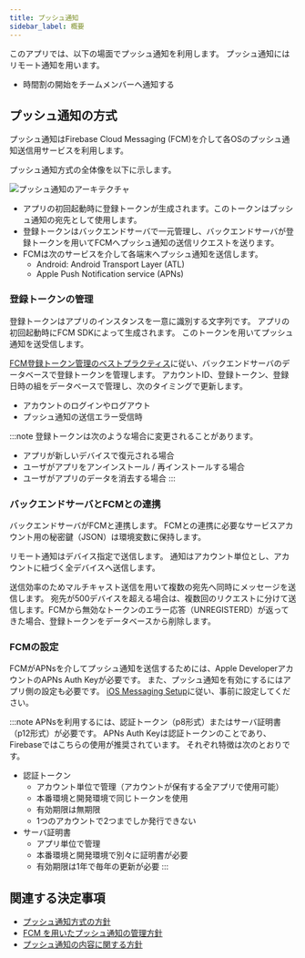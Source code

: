 ```yaml
---
title: プッシュ通知
sidebar_label: 概要
---
```


このアプリでは、以下の場面でプッシュ通知を利用します。
プッシュ通知にはリモート通知を用います。

- 時間割の開始をチームメンバーへ通知する

## プッシュ通知の方式

プッシュ通知はFirebase Cloud Messaging (FCM)を介して各OSのプッシュ通知送信用サービスを利用します。

プッシュ通知方式の全体像を以下に示します。

![プッシュ通知のアーキテクチャ](push-notification-architecture.drawio.png)

- アプリの初回起動時に登録トークンが生成されます。このトークンはプッシュ通知の宛先として使用します。
- 登録トークンはバックエンドサーバで一元管理し、バックエンドサーバが登録トークンを用いてFCMへプッシュ通知の送信リクエストを送ります。
- FCMは次のサービスを介して各端末へプッシュ通知を送信します。
  - Android: Android Transport Layer (ATL)
  - Apple Push Notification service (APNs)

### 登録トークンの管理

登録トークンはアプリのインスタンスを一意に識別する文字列です。
アプリの初回起動時にFCM SDKによって生成されます。
このトークンを用いてプッシュ通知を送受信します。

[FCM登録トークン管理のベストプラクティス](https://firebase.google.com/docs/cloud-messaging/manage-tokens)に従い、バックエンドサーバのデータベースで登録トークンを管理します。
アカウントID、登録トークン、登録日時の組をデータベースで管理し、次のタイミングで更新します。

- アカウントのログインやログアウト
- プッシュ通知の送信エラー受信時

:::note
登録トークンは次のような場合に変更されることがあります。

- アプリが新しいデバイスで復元される場合
- ユーザがアプリをアンインストール / 再インストールする場合
- ユーザがアプリのデータを消去する場合
:::

### バックエンドサーバとFCMとの連携

バックエンドサーバがFCMと連携します。
FCMとの連携に必要なサービスアカウント用の秘密鍵（JSON）は環境変数に保持します。

リモート通知はデバイス指定で送信します。
通知はアカウント単位とし、アカウントに紐づく全デバイスへ送信します。

送信効率のためマルチキャスト送信を用いて複数の宛先へ同時にメッセージを送信します。 宛先が500デバイスを超える場合は、複数回のリクエストに分けて送信します。FCMから無効なトークンのエラー応答（UNREGISTERD）が返ってきた場合、登録トークンをデータベースから削除します。

### FCMの設定

FCMがAPNsを介してプッシュ通知を送信するためには、Apple DeveloperアカウントのAPNs Auth Keyが必要です。
また、プッシュ通知を有効にするにはアプリ側の設定も必要です。
[iOS Messaging Setup](https://rnfirebase.io/messaging/usage/ios-setup)に従い、事前に設定してください。

:::note
APNsを利用するには、認証トークン（p8形式）またはサーバ証明書（p12形式）が必要です。
APNs Auth Keyは認証トークンのことであり、Firebaseではこちらの使用が推奨されています。
それぞれ特徴は次のとおりです。

- 認証トークン
  - アカウント単位で管理（アカウントが保有する全アプリで使用可能）
  - 本番環境と開発環境で同じトークンを使用
  - 有効期限は無期限
  - 1つのアカウントで2つまでしか発行できない
- サーバ証明書
  - アプリ単位で管理
  - 本番環境と開発環境で別々に証明書が必要
  - 有効期限は1年で毎年の更新が必要
:::

## 関連する決定事項

- [プッシュ通知方式の方針](../../decisions/adr-008-push-notification.mdx)
- [FCM を用いたプッシュ通知の管理方針](../../decisions/adr-009-push-notification-fcm.mdx)
- [プッシュ通知の内容に関する方針](../../decisions/adr-010-push-notification-contents.mdx)
